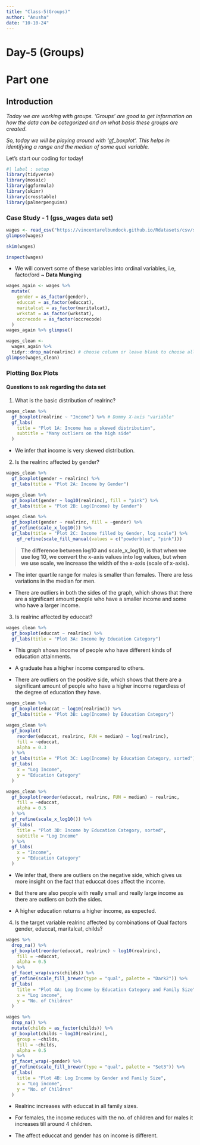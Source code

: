 ```yaml
---
title: "Class-5(Groups)"
author: "Anusha"
date: "10-10-24"
---
```


# Day-5 (Groups)

# Part one

## Introduction

*Today we are working with groups. 'Groups' are good to get information on how the data can be categorized and on what basis these groups are created*.

*So, today we will be playing around with 'gf_boxplot'. This helps in identifying a range and the median of some qual variable.*

Let's start our coding for today!

```r
#| label : setup
library(tidyverse)
library(mosaic)
library(ggformula)
library(skimr)
library(crosstable)
library(palmerpenguins)
```

### Case Study - 1 (gss_wages data set)

```r
wages <- read_csv("https://vincentarelbundock.github.io/Rdatasets/csv/stevedata/gss_wages.csv")
glimpse(wages)
```

```r
skim(wages)
```

```r
inspect(wages)
```

-   We will convert some of these variables into ordinal variables, i.e, factor/ord \~ **Data Munging**

```r
wages_again <- wages %>% 
  mutate(
    gender = as_factor(gender),
    educcat = as_factor(educcat),
    maritalcat = as_factor(maritalcat),
    wrkstat = as_factor(wrkstat),
    occrecode = as_factor(occrecode)
  )
wages_again %>% glimpse()
```

```r
wages_clean <-
  wages_again %>%
  tidyr::drop_na(realrinc) # choose column or leave blank to choose all
glimpse(wages_clean)
```

### Plotting Box Plots

#### Questions to ask regarding the data set

1.  What is the basic distribution of realrinc?

```r
wages_clean %>%
  gf_boxplot(realrinc ~ "Income") %>% # Dummy X-axis "variable"
  gf_labs(
    title = "Plot 1A: Income has a skewed distribution",
    subtitle = "Many outliers on the high side"
  )
```

-   We infer that income is very skewed distribution.

2.  Is the realrinc affected by gender?

```r
wages_clean %>%
  gf_boxplot(gender ~ realrinc) %>%
  gf_labs(title = "Plot 2A: Income by Gender")
```

```r
wages_clean %>%
  gf_boxplot(gender ~ log10(realrinc), fill = "pink") %>%
  gf_labs(title = "Plot 2B: Log(Income) by Gender")
```

```r
wages_clean %>%
  gf_boxplot(gender ~ realrinc, fill = ~gender) %>%
  gf_refine(scale_x_log10()) %>%
  gf_labs(title = "Plot 2C: Income filled by Gender, log scale") %>% 
    gf_refine(scale_fill_manual(values = c("powderblue", "pink")))
```

> **The difference between log10 and scale_x_log10, is that when we use log 10, we convert the x-axis values into log values, but when we use scale, we increase the width of the x-axis (scale of x-axis).**

-   The inter quartile range for males is smaller than females. There are less variations in the median for men.

-   There are outliers in both the sides of the graph, which shows that there are a significant amount people who have a smaller income and some who have a larger income.

3.  Is realrinc affected by educcat?

```r
wages_clean %>%
  gf_boxplot(educcat ~ realrinc) %>%
  gf_labs(title = "Plot 3A: Income by Education Category") 
```

-   This graph shows income of people who have different kinds of education attainments.

-   A graduate has a higher income compared to others.

-   There are outliers on the positive side, which shows that there are a significant amount of people who have a higher income regardless of the degree of education they have.

```r
wages_clean %>%
  gf_boxplot(educcat ~ log10(realrinc)) %>%
  gf_labs(title = "Plot 3B: Log(Income) by Education Category") 
```

```r
wages_clean %>%
  gf_boxplot(
    reorder(educcat, realrinc, FUN = median) ~ log(realrinc),
    fill = ~educcat,
    alpha = 0.3
  ) %>%
  gf_labs(title = "Plot 3C: Log(Income) by Education Category, sorted") %>%
  gf_labs(
    x = "Log Income",
    y = "Education Category"
  )
```

```r
wages_clean %>%
  gf_boxplot(reorder(educcat, realrinc, FUN = median) ~ realrinc,
    fill = ~educcat,
    alpha = 0.5
  ) %>%
  gf_refine(scale_x_log10()) %>%
  gf_labs(
    title = "Plot 3D: Income by Education Category, sorted",
    subtitle = "Log Income"
  ) %>%
  gf_labs(
    x = "Income",
    y = "Education Category"
  )
```

-   We infer that, there are outliers on the negative side, which gives us more insight on the fact that educcat does affect the income.

-   But there are also people with really small and really large income as there are outliers on both the sides.

-   A higher education returns a higher income, as expected.

4.  Is the target variable realrinc affected by combinations of Qual factors gender, educcat, maritalcat, childs?

```r
wages %>%
  drop_na() %>%
  gf_boxplot(reorder(educcat, realrinc) ~ log10(realrinc),
    fill = ~educcat,
    alpha = 0.5
  ) %>%
  gf_facet_wrap(vars(childs)) %>%
  gf_refine(scale_fill_brewer(type = "qual", palette = "Dark2")) %>%
  gf_labs(
    title = "Plot 4A: Log Income by Education Category and Family Size",
    x = "Log income",
    y = "No. of Children"
  )
```

```r
wages %>%
  drop_na() %>%
  mutate(childs = as_factor(childs)) %>%
  gf_boxplot(childs ~ log10(realrinc),
    group = ~childs,
    fill = ~childs,
    alpha = 0.5
  ) %>%
  gf_facet_wrap(~gender) %>%
  gf_refine(scale_fill_brewer(type = "qual", palette = "Set3")) %>%
  gf_labs(
    title = "Plot 4B: Log Income by Gender and Family Size",
    x = "Log income",
    y = "No. of Children"
  )
```

-   Realrinc increases with educcat in all family sizes.

-   For females, the income reduces with the no. of children and for males it increases till around 4 children.

-   The affect educcat and gender has on income is different.
